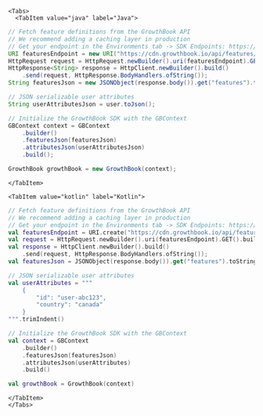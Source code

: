 
```mdx-code-block
<Tabs>
  <TabItem value="java" label="Java">
```

```java
// Fetch feature definitions from the GrowthBook API
// We recommend adding a caching layer in production
// Get your endpoint in the Environments tab -> SDK Endpoints: https://app.growthbook.io/environments
URI featuresEndpoint = new URI("https://cdn.growthbook.io/api/features/<environment_key>");
HttpRequest request = HttpRequest.newBuilder().uri(featuresEndpoint).GET().build();
HttpResponse<String> response = HttpClient.newBuilder().build()
    .send(request, HttpResponse.BodyHandlers.ofString());
String featuresJson = new JSONObject(response.body()).get("features").toString();

// JSON serializable user attributes
String userAttributesJson = user.toJson();

// Initialize the GrowthBook SDK with the GBContext
GBContext context = GBContext
    .builder()
    .featuresJson(featuresJson)
    .attributesJson(userAttributesJson)
    .build();

GrowthBook growthBook = new GrowthBook(context);
```

```mdx-code-block
</TabItem>

<TabItem value="kotlin" label="Kotlin">
```

```kotlin
// Fetch feature definitions from the GrowthBook API
// We recommend adding a caching layer in production
// Get your endpoint in the Environments tab -> SDK Endpoints: https://app.growthbook.io/environments
val featuresEndpoint = URI.create("https://cdn.growthbook.io/api/features/<environment_key>")
val request = HttpRequest.newBuilder().uri(featuresEndpoint).GET().build();
val response = HttpClient.newBuilder().build()
    .send(request, HttpResponse.BodyHandlers.ofString());
val featuresJson = JSONObject(response.body()).get("features").toString()

// JSON serializable user attributes
val userAttributes = """
    {
        "id": "user-abc123",
        "country": "canada"
    }
""".trimIndent()

// Initialize the GrowthBook SDK with the GBContext
val context = GBContext
    .builder()
    .featuresJson(featuresJson)
    .attributesJson(userAttributes)
    .build()

val growthBook = GrowthBook(context)
```

```mdx-code-block
</TabItem>
</Tabs>
```
